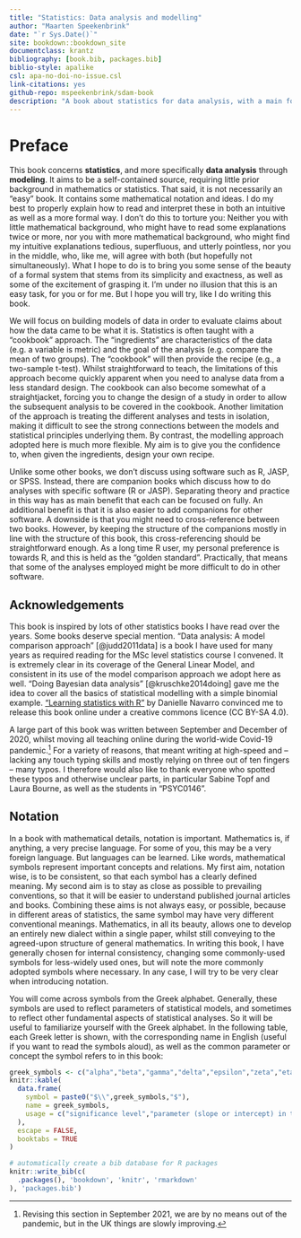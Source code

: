 ```yaml
---
title: "Statistics: Data analysis and modelling"
author: "Maarten Speekenbrink"
date: "`r Sys.Date()`"
site: bookdown::bookdown_site
documentclass: krantz
bibliography: [book.bib, packages.bib]
biblio-style: apalike
csl: apa-no-doi-no-issue.csl
link-citations: yes
github-repo: mspeekenbrink/sdam-book
description: "A book about statistics for data analysis, with a main focus on statistical modelling."
---
```


# Preface {-}

<!-- 
```r
knitr::opts_chunk$set(echo = FALSE,
                      warning = FALSE,
                      message = FALSE,
                      fig.align = "center",
                      out.width="95%")

knitr::opts_hooks$set(echo = function(options) {
  if (options$fig.width < options$fig.height) {
    options$fig.width <- options$fig.height
  }
  options
})

knitr::knit_hooks$set(webgl = rgl::hook_webgl)

library(sdamr)
```

```r
options(digits=3)
pretNum <- function(x) {
  prettyNum(x, big.mark=",")
}
```

-->
This book concerns __statistics__, and more specifically __data analysis__ through __modeling__. It aims to be a self-contained source, requiring little prior background in mathematics or statistics. That said, it is not necessarily an "easy" book. It contains some mathematical notation and ideas. I do my best to properly explain how to read and interpret these in both an intuitive as well as a more formal way. I don't do this to torture you: Neither you with little mathematical background, who might have to read some explanations twice or more, nor you with more mathematical background, who might find my intuitive explanations tedious, superfluous, and utterly pointless, nor you in the middle, who, like me, will agree with both (but hopefully not simultaneously). What I hope to do is to bring you some sense of the beauty of a formal system that stems from its simplicity and exactness, as well as some of the excitement of grasping it. I'm under no illusion that this is an easy task, for you or for me. But I hope you will try, like I do writing this book.

We will focus on building models of data in order to evaluate claims about how the data came to be what it is. Statistics is often taught with a "cookbook" approach. The "ingredients" are characteristics of the data (e.g. a variable is metric) and the goal of the analysis (e.g. compare the mean of two groups). The "cookbook" will then provide the recipe (e.g., a two-sample t-test). Whilst straightforward to teach, the limitations of this approach become quickly apparent when you need to analyse data from a less standard design. The cookbook can also become somewhat of a straightjacket, forcing you to change the design of a study in order to allow the subsequent analysis to be covered in the cookbook. Another limitation of the approach is treating the different analyses and tests in isolation, making it difficult to see the strong connections between the models and statistical principles underlying them. By contrast, the modelling approach adopted here is much more flexible. My aim is to give you the confidence to, when given the ingredients, design your own recipe.

Unlike some other books, we don't discuss using software such as R, JASP, or SPSS. Instead, there are companion books which discuss how to do analyses with specific software (R or JASP). Separating theory and practice in this way has as main benefit that each can be focused on fully. An additional benefit is that it is also easier to add companions for other software. A downside is that you might need to cross-reference between two books. However, by keeping the structure of the companions mostly in line with the structure of this book, this cross-referencing should be straightforward enough. As a long time R user, my personal preference is towards R, and this is held as the "golden standard". Practically, that means that some of the analyses employed might be more difficult to do in other software. 

## Acknowledgements {-}

This book is inspired by lots of other statistics books I have read over the years. Some books deserve special mention. "Data analysis: A model comparison approach" [@judd2011data] is a book I have used for many years as required reading for the MSc level statistics course I convened. It is extremely clear in its coverage of the General Linear Model, and consistent in its use of the model comparison approach we adopt here as well. "Doing Bayesian data analysis" [@kruschke2014doing] gave me the idea to cover all the basics of statistical modelling with a simple binomial example. ["Learning statistics with R"](https://learningstatisticswithr.com/) by Danielle Navarro convinced me to release this book online under a creative commons licence (CC BY-SA 4.0).  

A large part of this book was written between September and December of 2020, whilst moving all teaching online during the world-wide Covid-19 pandemic.^[Revising this section in September 2021, we are by no means out of the pandemic, but in the UK things are slowly improving.] For a variety of reasons, that meant writing at high-speed and -- lacking any touch typing skills and mostly relying on three out of ten fingers -- many typos. I therefore would also like to thank everyone who spotted these typos and otherwise unclear parts, in particular Sabine Topf and Laura Bourne, as well as the students in "PSYC0146".

## Notation {-}

In a book with mathematical details, notation is important. Mathematics is, if anything, a very precise language. For some of you, this may be a very foreign language. But languages can be learned. Like words, mathematical symbols represent important concepts and relations. My first aim, notation wise, is to be consistent, so that each symbol has a clearly defined meaning. My second aim is to stay as close as possible to prevailing conventions, so that it will be easier to understand published journal articles and books. Combining these aims is not always easy, or possible, because in different areas of statistics, the same symbol may have very different conventional meanings. Mathematics, in all its beauty, allows one to develop an entirely new dialect within a single paper, whilst still conveying to the agreed-upon structure of general mathematics. In writing this book, I have generally chosen for internal consistency, changing some commonly-used symbols for less-widely used ones, but will note the more commonly adopted symbols where necessary. In any case, I will try to be very clear when introducing notation.

You will come across symbols from the Greek alphabet. Generally, these symbols are used to reflect parameters of statistical models, and sometimes to reflect other fundamental aspects of statistical analyses. So it will be useful to familiarize yourself with the Greek alphabet. In the following table, each Greek letter is shown, with the corresponding name in English (useful if you want to read the symbols aloud), as well as the common parameter or concept the symbol refers to in this book:

```r
greek_symbols <- c("alpha","beta","gamma","delta","epsilon","zeta","eta","theta","iota","kappa","lambda","mu","nu","xi","pi","rho","sigma","tau","upsilon","phi","chi","psi","omega")
knitr::kable(
  data.frame(
    symbol = paste0("$\\",greek_symbols,"$"),
    name = greek_symbols,
    usage = c("significance level","parameter (slope or intercept) in the General Linear Model","random effect in a linear mixed-effects model","","error","","","a parameter in general","","","","mean","","","","correlation","standard deviation","","","","Chi-squared distribution","","")
  ),
  escape = FALSE,
  booktabs = TRUE
)
```

```r
# automatically create a bib database for R packages
knitr::write_bib(c(
  .packages(), 'bookdown', 'knitr', 'rmarkdown'
), 'packages.bib')
```
